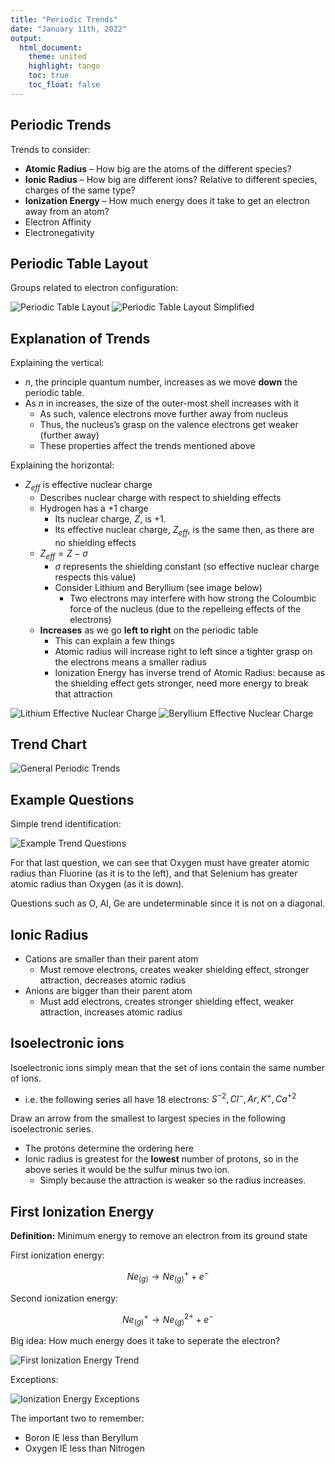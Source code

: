 ```yaml
---
title: "Periodic Trends"
date: "January 11th, 2022"
output:
  html_document:
    theme: united
    highlight: tango
    toc: true
    toc_float: false
---
```


## Periodic Trends

Trends to consider:

- **Atomic Radius** -- How big are the atoms of the different species?
- **Ionic Radius** -- How big are different ions? Relative to different species, charges of the same type?
- **Ionization Energy** -- How much energy does it take to get an electron away from an atom?
- Electron Affinity
- Electronegativity


## Periodic Table Layout

Groups related to electron configuration:

<span>![Periodic Table Layout](../../../../img/periodic_table_layout.png)</span>
<span>![Periodic Table Layout Simplified](../../../../img/periodic_table_layout_simple.png)</span>

## Explanation of Trends

Explaining the vertical:

- $n$, the principle quantum number, increases as we move **down** the periodic table.
- As $n$ in increases, the size of the outer-most shell increases with it
  - As such, valence electrons move further away from nucleus
  - Thus, the nucleus's grasp on the valence electrons get weaker (further away)
  - These properties affect the trends mentioned above

Explaining the horizontal:

- $Z_{eff}$ is effective nuclear charge
  - Describes nuclear charge with respect to shielding effects
  - Hydrogen has a +1 charge
    - Its nuclear charge, $Z$, is +1.
    - Its effective nuclear charge, $Z_{eff}$, is the same then, as there are no shielding effects
  - $Z_{eff} = Z - \sigma$
    - $\sigma$ represents the shielding constant (so effective nuclear charge respects this value)
    - Consider Lithium and Beryllium (see image below)
      - Two electrons may interfere with how strong the Coloumbic force of the nucleus (due to the repelleing effects of the electrons)
  - **Increases** as we go **left to right** on the periodic table
    - This can explain a few things
    - Atomic radius will increase right to left since a tighter grasp on the electrons means a smaller radius
    - Ionization Energy has inverse trend of Atomic Radius: because as the shielding effect gets stronger, need more energy to break that attraction

<span>![Lithium Effective Nuclear Charge](../../../../img/lithium_effective_nuclear_charge.png)</span>
<span>![Beryllium Effective Nuclear Charge](../../../../img/beryllium_effective_nuclear_charge.png)</span>

## Trend Chart

<span>![General Periodic Trends](../../../../img/general_periodic_trends.png)</span>

## Example Questions

Simple trend identification:

<span>![Example Trend Questions](../../../../img/example_trend_questions.png)</span>

For that last question, we can see that Oxygen must have greater atomic radius than Fluorine (as it is to the left), and that Selenium has greater atomic radius than Oxygen (as it is down).

Questions such as O, Al, Ge are undeterminable since it is not on a diagonal.

## Ionic Radius

- Cations are smaller than their parent atom
  - Must remove electrons, creates weaker shielding effect, stronger attraction, decreases atomic radius
- Anions are bigger than their parent atom
  - Must add electrons, creates stronger shielding effect, weaker attraction, increases atomic radius

## Isoelectronic ions

Isoelectronic ions simply mean that the set of ions contain the same number of ions.

- i.e. the following series all have 18 electrons: $S^{-2}, Cl^{-}, Ar, K^{+}, Ca^{+2}$

Draw an arrow from the smallest to largest species in the following isoelectronic series.

- The protons determine the ordering here
- Ionic radius is greatest for the **lowest** number of protons, so in the above series it would be the sulfur minus two ion.
  - Simply because the attraction is weaker so the radius increases.

## First Ionization Energy

**Definition:** Minimum energy to remove an electron from its ground state

First ionization energy:

$$
Ne_{(g)} \rightarrow Ne_{(g)}^{+} + e^{-}
$$

Second ionization energy:

$$
Ne_{(g)}^{+} \rightarrow Ne_{(g)}^{2+} + e^{-}
$$

Big idea: How much energy does it take to seperate the electron?

<span>![First Ionization Energy Trend](../../../../img/ionization_energy_trend.png)</span>

Exceptions:

<span>![Ionization Energy Exceptions](../../../../img/ionization_energy_exceptions.png)</span>

The important two to remember:

- Boron IE less than Beryllum
- Oxygen IE less than Nitrogen
